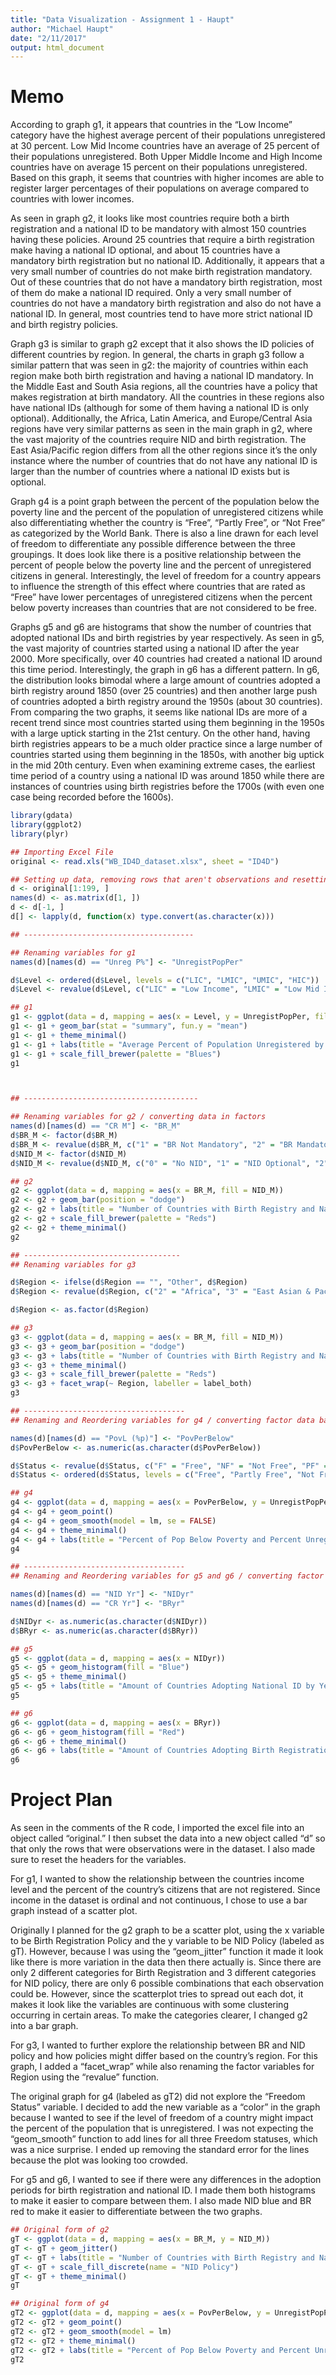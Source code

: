 ```yaml
---
title: "Data Visualization - Assignment 1 - Haupt"
author: "Michael Haupt"
date: "2/11/2017"
output: html_document
---
```

# Memo

According to graph g1, it appears that countries in the “Low Income” category have the highest average percent of their populations unregistered at 30 percent. Low Mid Income countries have an average of 25 percent of their populations unregistered. Both Upper Middle Income and High Income countries have on average 15 percent on their populations unregistered. Based on this graph, it seems that countries with higher incomes are able to register larger percentages of their populations on average compared to countries with lower incomes. 

As seen in graph g2, it looks like most countries require both a birth registration and a national ID to be mandatory with almost 150 countries having these policies. Around 25 countries that require a birth registration make having a national ID optional, and about 15 countries have a mandatory birth registration but no national ID. Additionally, it appears that a very small number of countries do not make birth registration mandatory. Out of these countries that do not have a mandatory birth registration, most of them do make a national ID required. Only a very small number of countries do not have a mandatory birth registration and also do not have a national ID. In general, most countries tend to have more strict national ID and birth registry policies. 

Graph g3 is similar to graph g2 except that it also shows the ID policies of different countries by region. In general, the charts in graph g3 follow a similar pattern that was seen in g2: the majority of countries within each region make both birth registration and having a national ID mandatory. In the Middle East and South Asia regions, all the countries have a policy that makes registration at birth mandatory. All the countries in these regions also have national IDs (although for some of them having a national ID is only optional). Additionally, the Africa, Latin America, and Europe/Central Asia regions have very similar patterns as seen in the main graph in g2, where the vast majority of the countries require NID and birth registration. The East Asia/Pacific region differs from all the other regions since it’s the only instance where the number of countries that do not have any national ID is larger than the number of countries where a national ID exists but is optional.  

Graph g4 is a point graph between the percent of the population below the poverty line and the percent of the population of unregistered citizens while also differentiating whether the country is “Free”, “Partly Free”, or “Not Free” as categorized by the World Bank. There is also a line drawn for each level of freedom to differentiate any possible difference between the three groupings. It does look like there is a positive relationship between the percent of people below the poverty line and the percent of unregistered citizens in general. Interestingly, the level of freedom for a country appears to influence the strength of this effect where countries that are rated as “Free” have lower percentages of unregistered citizens when the percent below poverty increases than countries that are not considered to be free. 

Graphs g5 and g6 are histograms that show the number of countries that adopted national IDs and birth registries by year respectively. As seen in g5, the vast majority of countries started using a national ID after the year 2000. More specifically, over 40 countries had created a national ID around this time period. Interestingly, the graph in g6 has a different pattern. In g6, the distribution looks bimodal where a large amount of countries adopted a birth registry around 1850 (over 25 countries) and then another large push of countries adopted a birth registry around the 1950s (about 30 countries). From comparing the two graphs, it seems like national IDs are more of a recent trend since most countries started using them beginning in the 1950s with a large uptick starting in the 21st century. On the other hand, having birth registries appears to be a much older practice since a large number of countries started using them beginning in the 1850s, with another big uptick in the mid 20th century. Even when examining extreme cases, the earliest time period of a country using a national ID was around 1850 while there are instances of countries using birth registries before the 1700s (with even one case being recorded before the 1600s). 

```r
library(gdata)
library(ggplot2)
library(plyr)

## Importing Excel File
original <- read.xls("WB_ID4D_dataset.xlsx", sheet = "ID4D")

## Setting up data, removing rows that aren't observations and resetting header
d <- original[1:199, ]
names(d) <- as.matrix(d[1, ])
d <- d[-1, ]
d[] <- lapply(d, function(x) type.convert(as.character(x)))

## --------------------------------------

## Renaming variables for g1
names(d)[names(d) == "Unreg P%"] <- "UnregistPopPer"

d$Level <- ordered(d$Level, levels = c("LIC", "LMIC", "UMIC", "HIC"))
d$Level <- revalue(d$Level, c("LIC" = "Low Income", "LMIC" = "Low Mid Income", "UMIC" = "Upper Mid Income", "HIC" = "High Income"))

## g1
g1 <- ggplot(data = d, mapping = aes(x = Level, y = UnregistPopPer, fill = Level))
g1 <- g1 + geom_bar(stat = "summary", fun.y = "mean")
g1 <- g1 + theme_minimal()
g1 <- g1 + labs(title = "Average Percent of Population Unregistered by Country Income Level", caption = "Source: World Bank Group", fill = "Income Level", x = "Income Level", y = "Average % Unregistered")
g1 <- g1 + scale_fill_brewer(palette = "Blues")
g1



## ---------------------------------------

## Renaming variables for g2 / converting data in factors
names(d)[names(d) == "CR M"] <- "BR_M"
d$BR_M <- factor(d$BR_M)
d$BR_M <- revalue(d$BR_M, c("1" = "BR Not Mandatory", "2" = "BR Mandatory"))
d$NID_M <- factor(d$NID_M)
d$NID_M <- revalue(d$NID_M, c("0" = "No NID", "1" = "NID Optional", "2" = "NID Mandatory"))

## g2
g2 <- ggplot(data = d, mapping = aes(x = BR_M, fill = NID_M))
g2 <- g2 + geom_bar(position = "dodge")
g2 <- g2 + labs(title = "Number of Countries with Birth Registry and National ID", caption = "Source: World Bank Group", fill = "NID Policy", x = "Birth Registration Policy", y = "Number of Countries")
g2 <- g2 + scale_fill_brewer(palette = "Reds")
g2 <- g2 + theme_minimal()
g2

## -----------------------------------
## Renaming variables for g3

d$Region <- ifelse(d$Region == "", "Other", d$Region)
d$Region <- revalue(d$Region, c("2" = "Africa", "3" = "East Asian & Pacific", "4" = "Europe & Central Asia", "5" = "Latin America & Caribbean", "6" = "Middle East & North Africa", "7" = "South Asia"))

d$Region <- as.factor(d$Region)

## g3
g3 <- ggplot(data = d, mapping = aes(x = BR_M, fill = NID_M))
g3 <- g3 + geom_bar(position = "dodge")
g3 <- g3 + labs(title = "Number of Countries with Birth Registry and National ID by Region", caption = "Source: World Bank Group", fill = "NID Policy", x = "Birth Registration Policy", y = "Number of Countries")
g3 <- g3 + theme_minimal()
g3 <- g3 + scale_fill_brewer(palette = "Reds")
g3 <- g3 + facet_wrap(~ Region, labeller = label_both)
g3

## ------------------------------------
## Renaming and Reordering variables for g4 / converting factor data back to numeric

names(d)[names(d) == "PovL (%p)"] <- "PovPerBelow"
d$PovPerBelow <- as.numeric(as.character(d$PovPerBelow))

d$Status <- revalue(d$Status, c("F" = "Free", "NF" = "Not Free", "PF" = "Partly Free"))
d$Status <- ordered(d$Status, levels = c("Free", "Partly Free", "Not Free"))

## g4
g4 <- ggplot(data = d, mapping = aes(x = PovPerBelow, y = UnregistPopPer, color = Status))
g4 <- g4 + geom_point()
g4 <- g4 + geom_smooth(model = lm, se = FALSE)
g4 <- g4 + theme_minimal()
g4 <- g4 + labs(title = "Percent of Pop Below Poverty and Percent Unregistered", caption = "Source: World Bank Group", colour = "Freedom in World", x = "Percent Below Poverty", y = "Percent of Pop Unregistered")
g4

## ------------------------------------
## Renaming and Reordering variables for g5 and g6 / converting factor data back to numeric

names(d)[names(d) == "NID Yr"] <- "NIDyr"
names(d)[names(d) == "CR Yr"] <- "BRyr"

d$NIDyr <- as.numeric(as.character(d$NIDyr))
d$BRyr <- as.numeric(as.character(d$BRyr))

## g5
g5 <- ggplot(data = d, mapping = aes(x = NIDyr))
g5 <- g5 + geom_histogram(fill = "Blue")
g5 <- g5 + theme_minimal()
g5 <- g5 + labs(title = "Amount of Countries Adopting National ID by Year", caption = "Source: World Bank Group", x = "Year National ID Used", y = "Number of Countries")
g5

## g6
g6 <- ggplot(data = d, mapping = aes(x = BRyr))
g6 <- g6 + geom_histogram(fill = "Red")
g6 <- g6 + theme_minimal()
g6 <- g6 + labs(title = "Amount of Countries Adopting Birth Registration by Year", caption = "Source: World Bank Group", x = "Year Birth Registry Adopted", y = "Number of Countries")
g6

```

# Project Plan

As seen in the comments of the R code, I imported the excel file into an object called “original.” I then subset the data into a new object called “d” so that only the rows that were observations were in the dataset. I also made sure to reset the headers for the variables.

For g1, I wanted to show the relationship between the countries income level and the percent of the country’s citizens that are not registered. Since income in the dataset is ordinal and not continuous, I chose to use a bar graph instead of a scatter plot. 

Originally I planned for the g2 graph to be a scatter plot, using the x variable to be Birth Registration Policy and the y variable to be NID Policy (labeled as gT). However, because I was using the “geom_jitter” function it made it look like there is more variation in the data then there actually is. Since there are only 2 different categories for Birth Registration and 3 different categories for NID policy, there are only 6 possible combinations that each observation could be. However, since the scatterplot tries to spread out each dot, it makes it look like the variables are continuous with some clustering occurring in certain areas. To make the categories clearer, I changed g2 into a bar graph. 

For g3, I wanted to further explore the relationship between BR and NID policy and how policies might differ based on the country’s region. For this graph, I added a “facet_wrap” while also renaming the factor variables for Region using the “revalue” function. 

The original graph for g4 (labeled as gT2) did not explore the “Freedom Status” variable. I decided to add the new variable as a “color” in the graph because I wanted to see if the level of freedom of a country might impact the percent of the population that is unregistered. I was not expecting the “geom_smooth” function to add lines for all three Freedom statuses, which was a nice surprise. I ended up removing the standard error for the lines because the plot was looking too crowded. 

For g5 and g6, I wanted to see if there were any differences in the adoption periods for birth registration and national ID. I made them both histograms to make it easier to compare between them. I also made NID blue and BR red to make it easier to differentiate between the two graphs. 



```r

## Original form of g2 
gT <- ggplot(data = d, mapping = aes(x = BR_M, y = NID_M))
gT <- gT + geom_jitter()
gT <- gT + labs(title = "Number of Countries with Birth Registry and National ID", caption = "Source: World Bank Group", x = "Birth Registration Policy", y = "NID Policy")
gT <- gT + scale_fill_discrete(name = "NID Policy")
gT <- gT + theme_minimal()
gT

## Original form of g4
gT2 <- ggplot(data = d, mapping = aes(x = PovPerBelow, y = UnregistPopPer))
gT2 <- gT2 + geom_point()
gT2 <- gT2 + geom_smooth(model = lm)
gT2 <- gT2 + theme_minimal()
gT2 <- gT2 + labs(title = "Percent of Pop Below Poverty and Percent Unregistered", caption = "Source: World Bank Group", x = "Percent Below Poverty", y = "Percent of Pop Unregistered")
gT2
```





